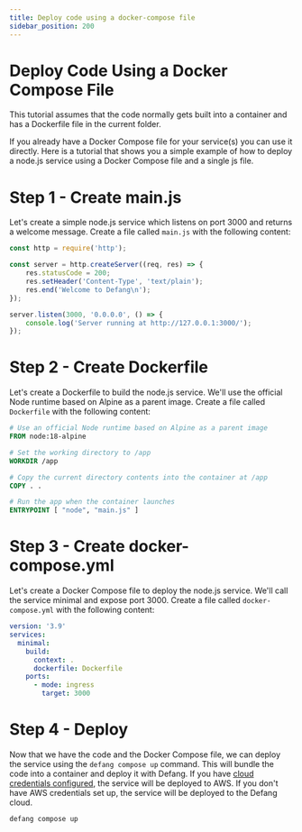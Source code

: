 ```yaml
---
title: Deploy code using a docker-compose file
sidebar_position: 200
---
```


# Deploy Code Using a Docker Compose File

This tutorial assumes that the code normally gets built into a container and has a Dockerfile file in the current folder.

If you already have a Docker Compose file for your service(s) you can use it directly. Here is a tutorial that shows you a simple example of how to deploy a node.js service using a Docker Compose file and a single js file.

# Step 1 - Create main.js

Let's create a simple node.js service which listens on port 3000 and returns a welcome message. Create a file called `main.js` with the following content:

```javascript
const http = require('http');

const server = http.createServer((req, res) => {
    res.statusCode = 200;
    res.setHeader('Content-Type', 'text/plain');
    res.end('Welcome to Defang\n');
});

server.listen(3000, '0.0.0.0', () => {
    console.log('Server running at http://127.0.0.1:3000/');
});
```

# Step 2 - Create Dockerfile

Let's create a Dockerfile to build the node.js service. We'll use the official Node runtime based on Alpine as a parent image. Create a file called `Dockerfile` with the following content:

```dockerfile
# Use an official Node runtime based on Alpine as a parent image
FROM node:18-alpine

# Set the working directory to /app
WORKDIR /app

# Copy the current directory contents into the container at /app
COPY . .

# Run the app when the container launches
ENTRYPOINT [ "node", "main.js" ]
```

# Step 3 - Create docker-compose.yml

Let's create a Docker Compose file to deploy the node.js service. We'll call the service minimal and expose port 3000. Create a file called `docker-compose.yml` with the following content:

```yaml
version: '3.9'
services:
  minimal:
    build:
      context: .
      dockerfile: Dockerfile
    ports:
      - mode: ingress
        target: 3000		
```

# Step 4 - Deploy

Now that we have the code and the Docker Compose file, we can deploy the service using the `defang compose up` command. This will bundle the code into a container and deploy it with Defang. If you have [cloud credentials configured](../concepts/cloud-providers.md), the service will be deployed to AWS. If you don't have AWS credentials set up, the service will be deployed to the Defang cloud.

```sh
defang compose up
```
